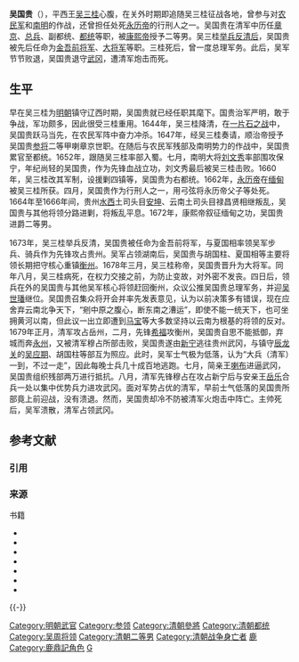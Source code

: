 {{Infobox Biography
| subject_name   = 吳国贵
| image_name     = 
| image_size     = 
| image_caption  =
| date_of_birth  = 生年不詳
| place_of_birth = [[明朝|明朝]]
| date_of_death  = 1679年
| place_of_death = [[吴周|吴周]][[贵州|贵州]][[武冈|武冈]]
| occupation     = [[吳周|吳周]]将领
}}

'''吴国贵'''（{{bd||？|1679年||catIdx=W}}），平西王[[吴三桂|吴三桂]]心腹，在关外时期即追随吴三桂征战各地，曾参与对[[大顺_(政权)|农民军]]和[[南明|南明]]的作战，还曾担任处死[[永历帝|永历帝]]的行刑人之一。吴国贵在清军中历任[[章京|章京]]、[[总兵|总兵]]、副都统、[[都统|都统]]等职，被[[康熙帝|康熙帝]]授予二等男。吴三桂[[三藩之乱|举兵反清后]]，吴国贵被先后任命为[[中尉_(古代官制)|金吾前将军]]、[[大将军|大将军]]等职。三桂死后，曾一度总理军务。此后，吴军节节败退，吴国贵退守[[武冈|武冈]]，遭清军炮击而死。

==生平==
早在吴三桂为[[明朝|明朝]]镇守辽西时期，吴国贵就已经任职其麾下{{refTag|1={{harvnb|李治亭|2005|p=178}}}}。国贵治军严明，敢于争战，军功颇多，因此很受三桂重用{{refTag|1={{harvnb|李治亭|2005|p=222}}}}。1644年，吴三桂降清，在[[一片石之战|一片石之战]]中，吴国贵跃马当先，在农民军阵中奋力冲杀{{refTag|1={{harvnb|钱倁轵 撰|1653|p=8卷，第144}}}}。1647年，经吴三桂奏请，顺治帝授予吴国贵[[参将|参将]]二等甲喇章京世职{{refTag|1={{harvnb|中华书局|1986|p=34卷（世祖实录），第13-15}}}}。在随后与农民军残部及南明势力的作战中，吴国贵累官至都统。1652年，跟随吴三桂率部入蜀。七月，南明大将[[刘文秀_(明朝)|刘文秀]]率部围攻保宁，年纪尚轻的吴国贵，作为先锋血战立功，刘文秀最后被吴三桂击败{{refTag|1={{harvnb|刘献廷|1997|p=41}}}}。1660年，吴三桂改其军制，设援剿四镇等，吴国贵为右都统{{refTag|1={{harvnb|李治亭|2005|p=177}}}}。1662年，[[永历帝|永历帝]]在[[东吁王朝|缅甸]]被吴三桂所获。四月，吴国贵作为行刑人之一，用弓弦将永历帝父子等处死{{refTag|1={{harvnb|李治亭|2005|p=169}}}}。1664年至1666年间，贵州[[水西|水西]]土司头目[[安坤|安坤]]、云南土司头目禄昌贤相继叛乱，吴国贵与其他将领分路进剿，将叛乱平息{{refTag|1={{harvnb|李治亭|2005|p=200，203}}}}。1672年，康熙帝叙征缅甸之功，吴国贵进爵二等男{{refTag|1={{harvnb|中华书局|1986|p=39卷（圣祖实录），第12}}}}。

1673年，吴三桂举兵反清，吴国贵被任命为金吾前将军，与夏国相率领吴军步兵、骑兵作为先锋攻占贵州{{refTag|1={{harvnb|李治亭|2005|p=233}}}}。吴军占领湖南后，吴国贵与胡国柱、夏国相等主要将领长期把守核心重镇[[衡州|衡州]]{{refTag|1={{harvnb|李治亭|2005|p=315}}}}。1678年三月，吴三桂称帝，吴国贵晋升为大将军{{refTag|1={{harvnb|李治亭|2005|p=214}}}}。同年八月，吴三桂病死，在权力交接之前，为防止变故，对外密不发丧。四日后，领兵在外的吴国贵与其他吴军核心将领赶回衡州，众议公推吴国贵总理军务，并迎[[吴世璠|吴世璠]]继位{{refTag|1={{harvnb|李治亭|2005|p=327}}}}。吴国贵召集众将开会并率先发表意见，认为以前决策多有错误，现在应舍弃云南北争天下，“剜中原之腹心，断东南之漕运”，即使不能一统天下，也可坐拥黄河以南，但此议一出立即遭到[[马宝_(吴周)|马宝]]等大多数坚持以云南为根基的将领的反对{{refTag|1={{harvnb|刘健||p=5卷，第2-5}}}}。1679年正月，清军攻占岳州，二月，先锋[[希福_(他塔喇氏)|希福]]攻衡州，吴国贵自思不能抵御，弃城而奔[[永州|永州]]，又被清军穆占所部击败，吴国贵遂由[[新宁|新宁]]逃往贵州武冈，与镇守[[辰州_(隋朝)|辰龙关]]的[[吴应期|吴应期]]、胡国柱等部互为照应{{refTag|1={{harvnb|勒德洪 等 撰|1686|p=43卷，第13}}}}。此时，吴军士气极为低落，认为“大兵（清军）一到，不过一走”，因此每晚士兵几十成百地逃跑{{refTag|1={{harvnb|李治亭|2005|p=330}}}}。七月，简亲王[[喇布|喇布]]进逼武冈，吴国贵组织残部两万进行抵抗。八月，清军先锋穆占在攻占新宁后与安亲王[[岳乐|岳乐]]合兵一处以集中优势兵力进攻武冈。面对军势占优的清军，早前士气低落的吴国贵所部竟上前迎战，没有溃退{{refTag|1={{harvnb|李治亭|2005|p=331}}}}。然而，吴国贵却冷不防被清军火炮击中阵亡。主帅死后，吴军溃散，清军占领武冈{{refTag|1={{harvnb|勒德洪 等 撰|1686|p=46卷，第10}}}}。

== 参考文献 ==
=== 引用 ===
{{Reflist|30em|group=參}}

=== 来源 ===
; 书籍
{{refbegin}}
* {{Cite book |authors=勒德洪 等 撰 |title=《平定三逆方略》|series = 《钦定[[四库全书|四库全书]]》|year=1686|ISBN = |url =  |ref = harv}}
* {{Cite book |author=李治亭 |title=《吴三桂大传》|publisher=江苏教育出版社 |year=2005 |ISBN =9787534369520 |url = |ref=harv}}
* {{Cite book|last=刘健|title=《庭闻录》|publisher=|year=|isbn=|url=|ref=harv}}
* {{Cite book |author=刘献廷 |title=《广阳杂记》|publisher=中华书局 |year=1997 |ISBN = 9787101017045 |url = |ref=harv}}
* {{Cite book |author=钱倁轵 撰 |title=《甲申传信录》|publisher= |year=1653 |ISBN =  |url = |ref=harv}}
* {{Cite book |editor=[[中华书局|中华书局]] |title=《清世祖实录》 |series = 《[[清实录|清实录]]》 |publisher=中华书局 |year=1986 |ISBN = |url =  |ref=harv}}
* {{Cite book |editor=[[中华书局|中华书局]] |title=《清圣祖实录》 |series = 《[[清实录|清实录]]》 |publisher=中华书局 |year=1986 |ISBN = |url =  |ref=harv}}
{{refend}}

{{-}}
{{吴周}}

[[Category:明朝武官|Category:明朝武官]]
[[Category:参领|Category:参领]]
[[Category:清朝參將|Category:清朝參將]]
[[Category:清朝都统|Category:清朝都统]]
[[Category:吴周将领|Category:吴周将领]]
[[Category:清朝二等男|Category:清朝二等男]]
[[Category:清朝战争身亡者|Category:清朝战争身亡者]]
[[Category:金庸筆下真實人物|鹿]]
[[Category:鹿鼎記角色|Category:鹿鼎記角色]]
[[Category:吴姓|G]]